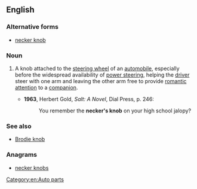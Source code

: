 ==English==

===Alternative forms===
* [[necker knob]]

===Noun===
{{en-noun|head=[[necker]][['s]] [[knob]]}}

# {{context|idiomatic|slang|dated|lang=en}} A knob attached to the [[steering wheel]] of an [[automobile]], especially before the widespread availability of [[power steering]], helping the [[driver]] steer with one arm and leaving the other arm free to provide [[romantic]] [[attention]] to a  [[companion]].
#* '''1963''', Herbert Gold, ''Salt: A Novel'', Dial Press, p. 246:
#*: You remember the '''necker's knob''' on your high school jalopy?

===See also===
* [[Brodie knob]]

===Anagrams===
* [[necker knobs#English|necker knobs]]

[[Category:en:Auto parts]]